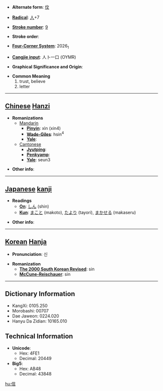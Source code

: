 * '''Alternate form''': [[伩]]

* '''[[Wiktionary:Chinese radical index| Radical]]''': [[Wiktionary:Chinese radical index 人|人]]+7

* '''[[Wiktionary:Chinese total strokes index|Stroke number]]''': [[Wiktionary:Chinese total strokes index 9|9]]

* '''Stroke order''': 

* '''[[Wiktionary:Chinese four corner index|Four-Corner System]]''': 2026<sub>1</sub>

* '''[[Wiktionary:Chinese Cangjie index|Cangjie input]]''': 人卜一口 (OYMR)

* '''Graphical Significance and Origin''': 

* '''Common Meaning'''
*#trust, believe
*# letter


----

== [[Chinese]] [[Hanzi]] ==

* '''Romanizations'''
** [[Mandarin]]
*** '''[[Pinyin]]''': xìn (xin4)
*** '''[[Wade-Giles]]''': hsin<sup>4</sup>
*** '''[[Yale]]''': 
**[[Cantonese]]
***'''[[Jyutping]]''':
***'''[[Penkyamp]]''': 
***'''[[Yale]]''': seun3

* '''Other info''': 

----

== [[Japanese]] [[kanji]] ==

* '''Readings'''
** '''[[On]]''': [[しん]] (shin)
** '''[[Kun]]''': [[まこと]] (makoto), [[たより]] (tayori), [[まかせる]] (makaseru)

* '''Other info''':  

----

== [[Korean]] [[Hanja]] ==

* '''Pronunciation''': 신

* '''Romanization'''
** '''[[The 2000 South Korean Revised Romanization|The 2000 South Korean Revised]]''': sin
** '''[[McCune-Reischauer]]''': sin

----

== Dictionary Information ==

* KangXi: 0105.250
* Morobashi: 00707
* Dae Jaweon: 0224.020
* Hanyu Da Zidian: 10165.010

== Technical Information ==

* '''Unicode''':
** Hex: 4FE1
** Decimal: 20449
* '''Big5''':
** Hex: AB48
** Decimal: 43848

[[hu:信]]